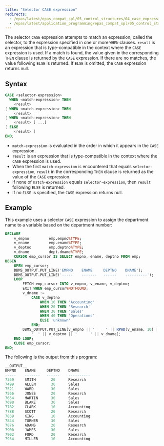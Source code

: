 ```yaml
---
title: "Selector CASE expression"
redirects:
  - /epas/latest/epas_compat_spl/05_control_structures/04_case_expression/01_selector_case_expression/ #generated for docs/epas/reorg-role-use-case-mode
  - /epas/latest/application_programming/epas_compat_spl/05_control_structures/04_case_expression/01_selector_case_expression/
---
```


<div id="selector_case_expression" class="registered_link"></div>

The selector `CASE` expression attempts to match an expression, called the selector, to the expression specified in one or more `WHEN` clauses. `result` is an expression that is type-compatible in the context where the `CASE` expression is used. If a match is found, the value given in the corresponding `THEN` clause is returned by the `CASE` expression. If there are no matches, the value following `ELSE` is returned. If `ELSE` is omitted, the `CASE` expression returns null.

## Syntax 

```sql
CASE <selector-expression>
  WHEN <match-expression> THEN
    <result>
[ WHEN <match-expression> THEN
    <result>
[ WHEN <match-expression> THEN
    <result> ] ...]
[ ELSE
    <result> ]
END;
```

-  `match-expression` is evaluated in the order in which it appears in the `CASE` expression. 
-  `result` is an expression that is type-compatible in the context where the `CASE` expression is used. 
-  When the first `match-expression` is encountered that equals `selector-expression`, `result` in the corresponding `THEN` clause is returned as the value of the `CASE` expression. 
-  If none of `match-expression` equals `selector-expression`, then `result` following `ELSE` is returned.
-  If no `ELSE` is specified, the `CASE` expression returns null.

## Example 

This example uses a selector `CASE` expression to assign the department name to a variable based on the department number:

```sql
DECLARE
    v_empno         emp.empno%TYPE;
    v_ename         emp.ename%TYPE;
    v_deptno        emp.deptno%TYPE;
    v_dname         dept.dname%TYPE;
    CURSOR emp_cursor IS SELECT empno, ename, deptno FROM emp;
BEGIN
    OPEN emp_cursor;
    DBMS_OUTPUT.PUT_LINE('EMPNO    ENAME     DEPTNO    DNAME');
    DBMS_OUTPUT.PUT_LINE('-----    -------   ------    ----------');
    LOOP
        FETCH emp_cursor INTO v_empno, v_ename, v_deptno;
        EXIT WHEN emp_cursor%NOTFOUND;
        v_dname :=
            CASE v_deptno
                WHEN 10 THEN 'Accounting'
                WHEN 20 THEN 'Research'
                WHEN 30 THEN 'Sales'
                WHEN 40 THEN 'Operations'
                ELSE 'unknown'
            END;
        DBMS_OUTPUT.PUT_LINE(v_empno || '     ' || RPAD(v_ename, 10) ||
            '  ' || v_deptno || '      ' || v_dname);
    END LOOP;
    CLOSE emp_cursor;
END;
```

The following is the output from this program:

```sql
__OUTPUT__
EMPNO    ENAME     DEPTNO    DNAME
-----    -------   ------    ----------
7369     SMITH       20      Research
7499     ALLEN       30      Sales
7521     WARD        30      Sales
7566     JONES       20      Research
7654     MARTIN      30      Sales
7698     BLAKE       30      Sales
7782     CLARK       10      Accounting
7788     SCOTT       20      Research
7839     KING        10      Accounting
7844     TURNER      30      Sales
7876     ADAMS       20      Research
7900     JAMES       30      Sales
7902     FORD        20      Research
7934     MILLER      10      Accounting
```
